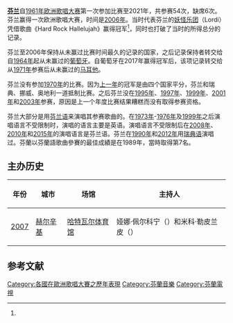 {{Expand language|time=2016-06-07T02:18:13+00:00}}
{{refimprove|time=2016-06-07T02:18:13+00:00}}
{{Infobox Eurovision country
|Name           = 芬兰
|Flag           = Flag of Finland.svg
|Member station = [[芬兰广播公司|芬兰广播公司]]（YLE）
|National selection event = {{Collapsible list
 | title = '''国内决赛''' 
 | '''欧洲歌唱大赛预选赛'''
 | 1961–1969
 | 1971–1994
 | 1996
 | 1998
 | 2000
 | 2002
 | 2004–2011
 | '''{{le|新音乐比赛|Uuden Musiikin Kilpailu}}'''（UMK）
 | 2012–至今
}}
|hosts = {{Escyr|2007|y=1}}[[赫爾辛基|赫爾辛基]]
|ESC apps       = 55（47次决赛）
|ESC first      = {{Escyr|1961|y=1}}
|ESC last = {{Escyr|2022|y=1}}
|ESC best       = 冠军：{{Escyr|2006|y=1}}
|ESC worst      = 垫底：{{Escyr|1963|y=1}}、{{Escyr|1965|y=1}}、{{Escyr|1968|y=1}}、{{Escyr|1980|y=1}}、{{Escyr|1982|y=1}}、{{Escyr|1990|y=1}}、{{Escyr|1992|y=1}}、{{Escyr|1996|y=1}}、{{Escyr|2009|y=1}}、{{Escyr|2015|y=1}}<small>（半决赛）</small>、{{Escyr|2019|y=1}}<small>（半决赛）</small>
|null = {{Escyr|1963|y=1}}、{{Escyr|1965|y=1}}、{{Escyr|1982|y=1}}
|Website        = [http://yle.fi/aihe/euroviisut/ YLE官方网站]
|EBU page       = http://www.eurovision.tv/page/history/by-country/country?country=22
}}

'''[[芬兰|芬兰]]'''自[[1961年欧洲歌唱大赛|1961年欧洲歌唱大赛]]第一次参加比赛至2021年，共参赛54次，缺席6次。芬兰赢得一次欧洲歌唱大赛，时间是[[2006年歐洲歌唱大賽|2006年]]。当时代表芬兰的[[妖怪乐团|妖怪乐团]]（Lordi）凭借歌曲《Hard Rock Hallelujah》赢得冠军<ref name="lordi"/>，同时也打破了当时的所得总分的记录。

芬兰至2006年保持从未赢过比赛时间最久的记录的国家，之后记录保持者转交给自[[1964年歐洲歌唱大賽|1964年]]起从未赢过的[[葡萄牙在欧洲歌唱大赛之历年表现|葡萄牙]]。自葡萄牙在2017年赢得冠军后，该项记录转交给从[[1971年歐洲歌唱大賽|1971年]]参赛后从未赢过的[[马耳他在欧洲歌唱大赛之历年表现|马耳他]]。

芬兰没有参加[[1970年歐洲歌唱大賽|1970年]]的比赛。因为[[1969年歐洲歌唱大賽|上一年]]的冠军是由四个国家平分，芬兰和瑞典、挪威、奥地利一道抵制比赛。之后芬兰没在[[1995年歐洲歌唱大賽|1995年]]、[[1997年歐洲歌唱大賽|1997年]]、[[1999年歐洲歌唱大賽|1999年]]、[[2001年歐洲歌唱大賽|2001年]]和[[2003年歐洲歌唱大賽|2003年]]参赛，原因是上一个年度比赛结果糟糕而没有取得参赛资格。

芬兰大部分是用[[芬兰语|芬兰语]]来演唱其参赛歌曲的。在[[1973年歐洲歌唱大賽|1973年]]-[[1976年歐洲歌唱大賽|1976年]]及[[1999年歐洲歌唱大賽|1999年]]之后演唱语言不受限制时，演唱的语言主要是英语。演唱语言不受限制后在[[2008年歐洲歌唱大賽|2008年]]、[[2010年歐洲歌唱大賽|2010年]]和[[2015年歐洲歌唱大賽|2015年]]的演唱语言是芬兰语。芬兰在[[1990年歐洲歌唱大賽|1990年]]和[[2012年歐洲歌唱大賽|2012年]]用[[瑞典语|瑞典语]]演唱过。芬蘭以芬蘭語歌曲參賽的最佳成績是在1989年，當時取得第7名。

== 主办历史 ==
{| class="wikitable"
|- 
! 年份
! 城市
! 场馆
! 主持人
|-
| [[2007年歐洲歌唱大賽|2007]]
| [[赫尔辛基|赫尔辛基]]
| [[哈特瓦尔体育馆|哈特瓦尔体育馆]]
| 娅娜·佩尔科宁（{{lang|fi|Jaana Pelkonen}}）和米科·勒皮兰皮（{{lang|fi|Mikko Leppilampi}}）
|}

== 参考文献 ==
{{Reflist|refs=
<ref name="lordi">{{cite web | url = http://www.eurovision.tv/page/history/year/participant-profile/?song=21879 | title = About Lordi | language = en | publisher = European Broadcasting Union | accessdate = 2016-06-03 | deadurl = yes | archiveurl = https://web.archive.org/web/20160603131048/http://www.eurovision.tv/page/history/year/participant-profile/?song=21879 | archivedate = 2016-06-03 }}</ref>
}}

{{Eurovision Song Contest}}

{{DEFAULTSORT:Finland}}
[[Category:各國在歐洲歌唱大賽之歷年表現|Category:各國在歐洲歌唱大賽之歷年表現]]
[[Category:芬蘭音樂|Category:芬蘭音樂]]
[[Category:芬蘭電視|Category:芬蘭電視]]